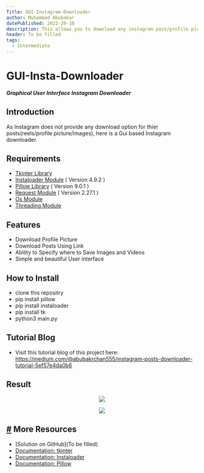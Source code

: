 ```yaml
---
Title: GUI-Instagram-Downloader
author: Muhammad Abubakar
datePublished: 2022-29-10
description: This allows you to download any instagram post/profile picture.
header: To be filled
tags:
  - Intermediate
---
```

# GUI-Insta-Downloader

**_Graphical User Interface Instagram Downloader_**

## Introduction
<p>As Instagram does not provide any download option for thier posts(reels/profile picture/images), here is a
 Gui based Instagram downloader.<p>

## Requirements
- <a href='https://docs.python.org/3/library/tkinter.html'>Tkinter Library</a>
- <a href='https://instaloader.github.io/'>Instaloader Module</a><span>  ( Version 4.9.2 )</span>
- <a href='https://pillow.readthedocs.io/'>Pillow Library</a><span>  ( Version 9.0.1 )</span>
- <a href='https://docs.python-requests.org/'>Request Module</a><span>  ( Version 2.27.1 )</span>
- <a href='https://docs.python.org/3/library/os.html'>Os Module</a>
- <a href='https://docs.python.org/3/library/threading.html'>Threading Module</a>

## Features
- Download Profile Picture 
- Download Posts Using Link
- Ability to Specify where to Save Images and Videos
- Simple and beautiful User interface

## How to Install 
- clone this repositry
- pip install pillow
- pip install instaloader
- pip install tk
- python3 main.py
   
## Tutorial Blog
- Visit this tutorial blog of this project here: https://medium.com/@abubakrchan555/instagram-posts-downloader-tutorial-5ef57e4da0b6

## Result
<p align="center">
  <img src="https://github.com/Arone-S-G-H/GUI-Insta-Downloader/blob/main/Result/Instagram%20Downloader.png">
</p>
<p align="center">
  <img src="https://github.com/Arone-S-G-H/GUI-Insta-Downloader/blob/main/Result/Instagram%20Downloader%202.png">
</p>

## [#](#-more-resources) More Resources

- [Solution on GitHub](To be filled)
- [Documentation: tkinter](https://docs.python.org/3/library/tkinter.html)
- [Documentation: Instaloader](https://instaloader.github.io)
- [Documentation: Pillow](https://pypi.org/project/Pillow/)





